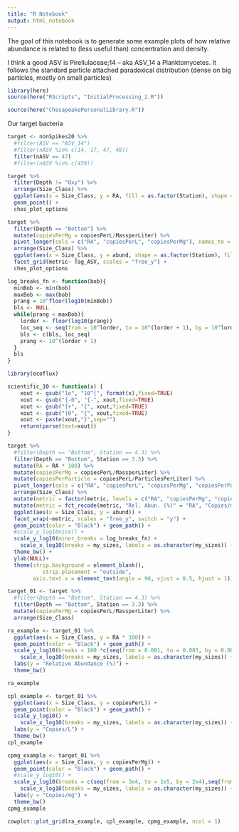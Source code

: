```yaml
---
title: "R Notebook"
output: html_notebook
---
```


The goal of this notebook is to generate some example plots of how relative abundance
is related to (less useful than) concentration and density.

I think a good ASV is Pirellulaceae;14 -- aka ASV_14 a Planktomycetes. 
It follows the standard particle attached paradoxical distribution (dense on big particles, mostly on small particles)

```r
library(here)
source(here("RScripts", "InitialProcessing_2.R"))

source(here("ChesapeakePersonalLibrary.R"))
```

Our target bacteria
```r
target <- nonSpikes20 %>%
  #filter(ASV == "ASV_14")
  #filter(nASV %in% c(14, 17, 47, 48))
  filter(nASV == 47)
  #filter(nASV %in% c(459))
```

```r
target %>%
  filter(Depth != "Oxy") %>%
  arrange(Size_Class) %>%
  ggplot(aes(x = Size_Class, y = RA, fill = as.factor(Station), shape = as.factor(Station))) + facet_wrap(~Depth, nrow = 2) +
  geom_point() +
  ches_plot_options
```
```r
target %>%
  filter(Depth == "Bottom") %>%
  mutate(copiesPerMg = copiesPerL/MassperLiter) %>%
  pivot_longer(cols = c("RA", "copiesPerL", "copiesPerMg"), names_to = "metric", values_to = "abund") %>%
  arrange(Size_Class) %>%
  ggplot(aes(x = Size_Class, y = abund, shape = as.factor(Station), fill = as.factor(Station))) + 
  facet_grid(metric~ Tag_ASV, scales = "free_y") +
  ches_plot_options
```

```r


log_breaks_fn <- function(bob){
  minBob <- min(bob)
  maxBob <- max(bob)
  prang = 10^floor(log10(minBob))
  bls <- NULL
  while(prang < maxBob){
    lorder <- floor(log10(prang))
    loc_seq <- seq(from = 10^lorder, to = 10^(lorder + 1), by = 10^lorder)
    bls <- c(bls, loc_seq)
    prang <- 10^(lorder + 1)
  }
  bls
}
```


```r
library(ecoflux)
```

```r
scientific_10 <- function(x) {
    xout <- gsub("1e", "10^{", format(x),fixed=TRUE)
    xout <- gsub("{-0", "{-", xout,fixed=TRUE)
    xout <- gsub("{+", "{", xout,fixed=TRUE)
    xout <- gsub("{0", "{", xout,fixed=TRUE)
    xout <- paste(xout,"}",sep="")
    return(parse(text=xout))
}
```

```r
target %>%
  #filter(Depth == "Bottom", Station == 4.3) %>%
  filter(Depth == "Bottom", Station == 3.3) %>%
  mutate(RA = RA * 100) %>%
  mutate(copiesPerMg = copiesPerL/MassperLiter) %>%
  mutate(copiesPerParticle = copiesPerL/ParticlesPerLiter) %>%
  pivot_longer(cols = c("RA", "copiesPerL", "copiesPerMg", "copiesPerParticle"), names_to = "metric", values_to = "abund") %>%
  arrange(Size_Class) %>%
  mutate(metric = factor(metric, levels = c("RA", "copiesPerMg", "copiesPerL", "copiesPerParticle"))) %>%
  mutate(metric = fct_recode(metric, "Rel. Abun. (%)" = "RA", "Copies/mg" = "copiesPerMg", "Copies/L" = "copiesPerL", "Copies/Particle"= "copiesPerParticle")) %>%
  ggplot(aes(x = Size_Class, y = abund)) + 
  facet_wrap(~metric, scales = "free_y", switch = "y") +
  geom_point(color = "Black") + geom_path() +
  #scale_y_log10nice() +
  scale_y_log10(minor_breaks = log_breaks_fn) +
    scale_x_log10(breaks = my_sizes, labels = as.character(my_sizes)) +
  theme_bw() +
  ylab(NULL)+
  theme(strip.background = element_blank(),
           strip.placement = "outside",
        axis.text.x = element_text(angle = 90, vjust = 0.5, hjust = 1))
```

```r
target_01 <- target %>%
  #filter(Depth == "Bottom", Station == 4.3) %>%
  filter(Depth == "Bottom", Station == 3.3) %>%
  mutate(copiesPerMg = copiesPerL/MassperLiter) %>%
  arrange(Size_Class)

ra_example <- target_01 %>%
  ggplot(aes(x = Size_Class, y = RA * 100)) + 
  geom_point(color = "Black") + geom_path() +
  scale_y_log10(breaks = 100 *c(seq(from = 0.001, to = 0.003, by = 0.001),seq(from = 0.003, to = 0.013, by = 0.002))) +
    scale_x_log10(breaks = my_sizes, labels = as.character(my_sizes)) +
  labs(y = "Relative Abundance (%)") +
  theme_bw()

ra_example
```

```r
cpl_example <- target_01 %>%
  ggplot(aes(x = Size_Class, y = copiesPerL)) + 
  geom_point(color = "Black") + geom_path() +
  scale_y_log10() +
    scale_x_log10(breaks = my_sizes, labels = as.character(my_sizes)) +
  labs(y = "Copies/L") +
  theme_bw()
cpl_example
```


```r
cpmg_example <- target_01 %>%
  ggplot(aes(x = Size_Class, y = copiesPerMg)) + 
  geom_point(color = "Black") + geom_path() +
  #scale_y_log10() +
  scale_y_log10(breaks = c(seq(from = 3e4, to = 1e5, by = 2e4),seq(from = 1e5, to = 3e5, by = 1e5))) +
    scale_x_log10(breaks = my_sizes, labels = as.character(my_sizes)) +
  labs(y = "Copies/mg") +
  theme_bw()
cpmg_example
```

```r
cowplot::plot_grid(ra_example, cpl_example, cpmg_example, ncol = 1)
```

